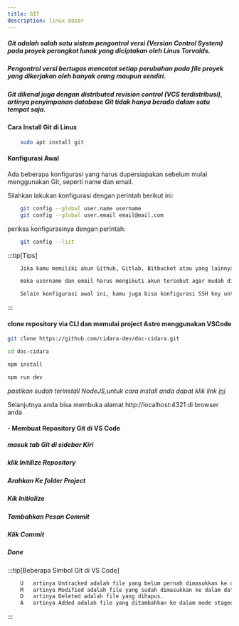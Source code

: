 ```yaml
---
title: GIT
description: linux dasar
---
```


##### Git adalah salah satu sistem pengontrol versi (Version Control System) pada proyek perangkat lunak yang diciptakan oleh Linus Torvalds.

##### Pengontrol versi bertugas mencatat setiap perubahan pada file proyek yang dikerjakan oleh banyak orang maupun sendiri.

##### Git dikenal juga dengan distributed revision control (VCS terdistribusi), artinya penyimpanan database Git tidak hanya berada dalam satu tempat saja.

#### Cara Install Git di Linux
```sh
    sudo apt install git
```
#### Konfigurasi Awal

Ada beberapa konfigurasi yang harus dupersiapakan sebelum mulai menggunakan Git, seperti name dan email.

Silahkan lakukan konfigurasi dengan perintah berikut ini:
```sh
    git config --global user.name username
    git config --global user.email email@mail.com
```
periksa konfigurasinya dengan perintah:
```sh
    git config --list
```
:::tip[Tips]
```sh
    Jika kamu memiliki akun Github, Gitlab, Bitbucket atau yang lainnya…

    maka username dan email harus mengikuti akun tersebut agar mudah diintegrasikan.

    Selain konfigurasi awal ini, kamu juga bisa konfigurasi SSH key untuk Github, Gitlab, dan Bitbucket.
```
:::

#### clone repository via CLI dan memulai project Astro menggunakan VSCode

```sh
git clone https://github.com/cidara-dev/doc-cidara.git
```

```sh 
cd doc-cidara
```

```sh 
npm install
```

```sh 
npm run dev
```

*pastikan sudah terinstall NodeJS,untuk cara install anda dapat klik link [ini](https://doc.cidara.my.id/utility/npm/)*

Selanjutnya anda bisa membuka alamat http://localhost:4321 di browser anda



#### - Membuat Repository Git di VS Code

##### masuk tab Git di sidebar Kiri

##### klik Initilize Repository

##### Arahkan Ke folder Project

##### Kik Initialize

##### Tambahkan Pesan Commit

##### Klik Commit

##### Done

:::tip[Beberapa Simbol Git di VS Code]
```sh
    U   artinya Untracked adalah file yang belum pernah dimasukkan ke dalam Git (file baru).
    M   artinya Modified adalah file yang sudah dimasukkan ke dalam database Git dan sudah pernah dimodifikasi.
    D   artinya Deleted adalah file yang dihapus.
    A   artinya Added adalah file yang ditambahkan ke dalam mode staged.
```
:::
